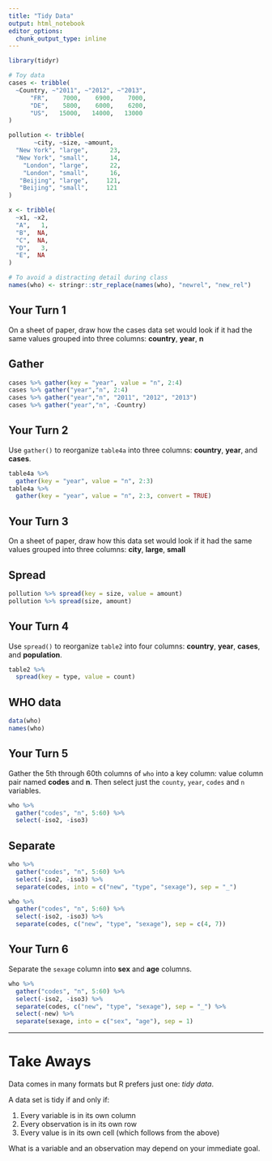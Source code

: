 ```yaml
---
title: "Tidy Data"
output: html_notebook
editor_options: 
  chunk_output_type: inline
---
```


```r
library(tidyr)

# Toy data
cases <- tribble(
  ~Country, ~"2011", ~"2012", ~"2013",
      "FR",    7000,    6900,    7000,
      "DE",    5800,    6000,    6200,
      "US",   15000,   14000,   13000
)

pollution <- tribble(
       ~city, ~size, ~amount,
  "New York", "large",      23,
  "New York", "small",      14,
    "London", "large",      22,
    "London", "small",      16,
   "Beijing", "large",     121,
   "Beijing", "small",     121
)

x <- tribble(
  ~x1, ~x2,
  "A",   1,
  "B",  NA,
  "C",  NA,
  "D",   3,
  "E",  NA
)

# To avoid a distracting detail during class
names(who) <- stringr::str_replace(names(who), "newrel", "new_rel")
```

## Your Turn 1

On a sheet of paper, draw how the cases data set would look if it had the same values grouped into three columns: **country**, **year**, **n**

## Gather

```r
cases %>% gather(key = "year", value = "n", 2:4)
cases %>% gather("year","n", 2:4)
cases %>% gather("year","n", "2011", "2012", "2013")
cases %>% gather("year","n", -Country)
```

## Your Turn 2

Use `gather()` to reorganize `table4a` into three columns: **country**, **year**, and **cases**.

```r
table4a %>% 
  gather(key = "year", value = "n", 2:3)
table4a %>% 
  gather(key = "year", value = "n", 2:3, convert = TRUE)
```

## Your Turn 3

On a sheet of paper, draw how this data set would look if it had the same values grouped into three columns: **city**, **large**, **small**

## Spread 

```r
pollution %>% spread(key = size, value = amount)
pollution %>% spread(size, amount)
```

## Your Turn 4

Use `spread()` to reorganize `table2` into four columns: **country**, **year**, **cases**, and **population**.

```r
table2 %>% 
  spread(key = type, value = count)
```

## WHO data

```r
data(who)
names(who)
```

## Your Turn 5

Gather the 5th through 60th columns of `who` into a key column: value column pair named **codes** and **n**. Then select just the `county`, `year`, `codes` and `n` variables.

```r
who %>%
  gather("codes", "n", 5:60) %>%
  select(-iso2, -iso3)
```

## Separate

```r
who %>%
  gather("codes", "n", 5:60) %>%
  select(-iso2, -iso3) %>%
  separate(codes, into = c("new", "type", "sexage"), sep = "_")
```

```r
who %>%
  gather("codes", "n", 5:60) %>%
  select(-iso2, -iso3) %>%
  separate(codes, c("new", "type", "sexage"), sep = c(4, 7))
```

## Your Turn 6

Separate the `sexage` column into **sex** and **age** columns.

```r
who %>%
  gather("codes", "n", 5:60) %>%
  select(-iso2, -iso3) %>%
  separate(codes, c("new", "type", "sexage"), sep = "_") %>%
  select(-new) %>%
  separate(sexage, into = c("sex", "age"), sep = 1)
```



***

# Take Aways

Data comes in many formats but R prefers just one: _tidy data_.

A data set is tidy if and only if:

1. Every variable is in its own column
2. Every observation is in its own row
3. Every value is in its own cell (which follows from the above)

What is a variable and an observation may depend on your immediate goal.

